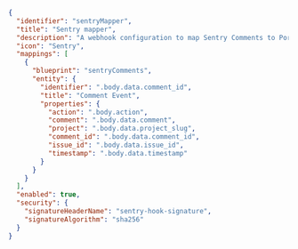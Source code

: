 ```json showLineNumbers
{
  "identifier": "sentryMapper",
  "title": "Sentry mapper",
  "description": "A webhook configuration to map Sentry Comments to Port",
  "icon": "Sentry",
  "mappings": [
    {
      "blueprint": "sentryComments",
      "entity": {
        "identifier": ".body.data.comment_id",
        "title": "Comment Event",
        "properties": {
          "action": ".body.action",
          "comment": ".body.data.comment",
          "project": ".body.data.project_slug",
          "comment_id": ".body.data.comment_id",
          "issue_id": ".body.data.issue_id",
          "timestamp": ".body.data.timestamp"
        }
      }
    }
  ],
  "enabled": true,
  "security": {
    "signatureHeaderName": "sentry-hook-signature",
    "signatureAlgorithm": "sha256"
  }
}
```
